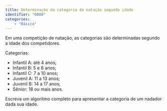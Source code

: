 ```yaml
---
title: Determinação da categoria de natação segundo idade
identifier: "0008"
categories:
    - "Básico"
---
```


::: {.exercicio .avalia-algoritmo}
Em uma competição de natação, as categorias são determinadas segundo a idade dos competidores.

Categorias:

* Infantil A: até 4 anos;
* Infantil B: 5 e 6 anos;
* Infantil C: 7 a 10 anos;
* Juvenil A: 11 a 13 anos;
* Juvenil B: 14 a 17 anos;
* Sênior: 18 ou mais anos.


Escreva um algoritmo completo para apresentar a categoria de um nadador dada sua idade.

<!-- @sol-0008 -->
:::
